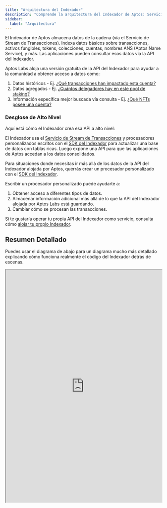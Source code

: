 ```yaml
---
title: "Arquitectura del Indexador"
description: "Comprende la arquitectura del Indexador de Aptos: Servicio de Flujo de Transacciones, procesadores personalizados, integración de base de datos y estructura de API"
sidebar:
  label: "Arquitectura"
---
```



El Indexador de Aptos almacena datos de la cadena (vía el Servicio de Stream de Transacciones). Indexa datos básicos sobre transacciones, activos fungibles, tokens, colecciones, cuentas, nombres ANS (Aptos Name Service), y más. Las aplicaciones pueden consultar esos datos vía la API del Indexador.

Aptos Labs aloja una versión gratuita de la API del Indexador para ayudar a la comunidad a obtener acceso a datos como:

1. Datos históricos - Ej. [¿Qué transacciones han impactado esta cuenta?](/es/build/indexer/indexer-api/account-transactions)
2. Datos agregados - Ej. [¿Cuántos delegadores hay en este pool de staking?](/es/build/indexer/indexer-api/get-delegators)
3. Información específica mejor buscada vía consulta - Ej. [¿Qué NFTs posee una cuenta?](/es/build/indexer/indexer-api/get-nfts)

### Desglose de Alto Nivel

Aquí está cómo el Indexador crea esa API a alto nivel:

<center>
  <ThemedImage
    alt="Flujo de Transacción Firmada"
    sources={{
light: '~/images/indexer-architecture-light.svg',
dark: '~/images/indexer-architecture-dark.svg',
}}
  />
</center>

El Indexador usa el [Servicio de Stream de Transacciones](/es/build/indexer/txn-stream) y procesadores personalizados escritos con el [SDK del Indexador](/es/build/indexer/indexer-sdk) para actualizar una base de datos con tablas ricas. Luego expone una API para que las aplicaciones de Aptos accedan a los datos consolidados.

Para situaciones donde necesitas ir más allá de los datos de la API del Indexador alojada por Aptos, querrás crear un procesador personalizado con el [SDK del Indexador](/es/build/indexer/indexer-sdk).

Escribir un procesador personalizado puede ayudarte a:

1. Obtener acceso a diferentes tipos de datos.
2. Almacenar información adicional más allá de lo que la API del Indexador alojada por Aptos Labs está guardando.
3. Cambiar cómo se procesan las transacciones.

Si te gustaría operar tu propia API del Indexador como servicio, consulta cómo [alojar tu propio Indexador](/es/build/indexer/indexer-api/self-hosted).

## Resumen Detallado

Puedes usar el diagrama de abajo para un diagrama mucho más detallado explicando cómo funciona realmente el código del Indexador detrás de escenas.

<div style={{textAlign:"center"}}>
  <div style={{marginBottom: 20}}>
    <iframe style={{border: "1px solid rgba(0, 0, 0, 0.1);"}} width="100%" height="750" src="https://www.figma.com/embed?embed_host=share&url=https%3A%2F%2Fwww.figma.com%2Ffile%2FsVhSOGR7ZT4CdeUzlXyduD%2FIndexer-Overview%3Ftype%3Dwhiteboard%26node-id%3D0%253A1%26t%3DUnUKeEaBE7ETMksb-1" allowfullscreen />
  </div>
</div>
